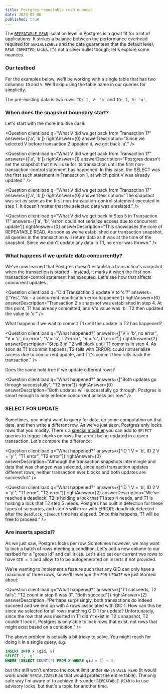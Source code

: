 ```yaml
---
title: Postgres repeatable read nuances
date: 2023-02-06
published: true
---
```



The [`REPEATABLE READ`](https://www.postgresql.org/docs/current/transaction-iso.html#XACT-REPEATABLE-READ) isolation level in Postgres is a great fit for a lot of applications. It strikes a balance between the performance overhead required for `SERIALIZABLE` and the data guarantees that the default level, `READ COMMITED`, lacks. It's not a silver bullet though; let's explore some nuances.

### Our testbed

For the examples below, we'll be working with a single table that has two columns: `ID` and `V`. We'll skip using the table name in our queries for simplicity.

The pre-existing data is two rows: `ID: 1, V: 'a'` and `ID: 2, V: 'x'`.

### When does the snapshot boundary start?

Let's start with the more intuitive case:

<Box>
  <Timeline
    left={['BEGIN TRANSACTION', 'SELECT V WHERE ID = 1', null, null, null, 'COMMIT']}
    right={[null, null, "BEGIN TRANSACTION", "UPDATE V = 'b' WHERE ID = 1", "COMMIT"]}
  />

  <Question
    client:load
    q="What V did we get back from Transaction 1?"
    answers={['a', 'b']}
    rightAnswer={0}
    answerDescription="Since we selected V before transaction 2 updated it, we got back 'a'."
  />
</Box>

<Box>
  <Timeline
    left={['BEGIN TRANSACTION', null, null, null, 'SELECT V WHERE ID = 1', 'COMMIT']}
    right={[null, "BEGIN TRANSACTION", "UPDATE V = 'b' WHERE ID = 1", "COMMIT"]}
  />

  <Question
    client:load
    q="What V did we get back from Transaction 1?"
    answers={['a', 'b']}
    rightAnswer={1}
    answerDescription="Postgres doesn't set the snapshot that it will use for its transaction until the first non-transaction-control statement has happened. In this case, the SELECT was the first such statement in Transaction 1, at which point V was already updated."
  />
</Box>

<Box>
  <Timeline
    left={['BEGIN TRANSACTION', 'SELECT current_timestamp', null, null, null, 'SELECT V WHERE ID = 1', 'COMMIT']}
    right={[null, null, "BEGIN TRANSACTION", "UPDATE V = 'b' WHERE ID = 1", "COMMIT"]}
  />

  <Question
    client:load
    q="What V did we get back from Transaction 1?"
    answers={['a', 'b']}
    rightAnswer={0}
    answerDescription="The snapshot was set as soon as the first non-transaction-control statement executed in step 1. It doesn't matter that the selected data was unrelated."
  />
</Box>

<Box>
  <Timeline
    left={['BEGIN TRANSACTION', 'SELECT V WHERE ID = 1', null, null, null, 'SELECT V WHERE ID = 1', 'COMMIT']}
    right={[null, null, "BEGIN TRANSACTION", "UPDATE V = 'b' WHERE ID = 1", "COMMIT"]}
  />

  <Question
    client:load
    q="What V did we get back in Step 5 in Transaction 1?"
    answers={['a', 'b', 'error: could not serialize access due to concurrent update']}
    rightAnswer={0}
    answerDescription="This showcases the core of REPEATABLE READ. As soon as we've established our transaction snapshot, all queries in the transaction will return data as it was at the time of the snapshot. Since we didn't update any data in T1, no error was thrown."
  />
</Box>

### What happens if we update data concurrently?

We've now learned that Postgres doesn't establish a transaction's snapshot when the transaction is started - instead, it marks it when the first non-transaction-control statement has executed. Let's see how that affects concurrent updates.

<Box>
  <Timeline
    left={['BEGIN TRANSACTION', null, "UPDATE V = 'b' WHERE ID = 1", 'COMMIT']}
    right={[null, "BEGIN TRANSACTION", null, null, "UPDATE V = 'c' WHERE ID = 1", "COMMIT"]}
  />

  <Question
    client:load
    q="Did Transaction 2 update V to 'c'?"
    answers={['Yes', 'No - a concurrent modification error happened']}
    rightAnswer={0}
    answerDescription="Transaction 2's snapshot was established in step 4. At this point, T1 had already committed, and V's value was 'b'. T2 then updated the value to 'c'"
  />
</Box>

What happens if we wait to commit T1 until the update in T2 has happened?

<Box>
  <Timeline
    left={['BEGIN TRANSACTION', null, "UPDATE V = 'b' WHERE ID = 1", null, 'COMMIT', null]}
    right={[null, "BEGIN TRANSACTION", null, "UPDATE V = 'c' WHERE ID = 1", null, "COMMIT"]}
  />

  <Question
    client:load
    q="What happened?"
    answers={["V = 'b', no error", "V = 'c', no error", "V = 'b', T2 error", "V = 'c', T1 error"]}
    rightAnswer={2}
    answerDescription="Step 3 in T2 will block until T1 commits in step 4. As soon as T1's commit happens, T2 fails with ERROR: could not serialize access due to concurrent update, and T2's commit then rolls back the transaction."
  />
</Box>

Does the same hold true if we update different rows?

<Box>
  <Timeline
    left={['BEGIN TRANSACTION', null, "UPDATE V = 'b' WHERE ID = 1", null, 'COMMIT', null]}
    right={[null, "BEGIN TRANSACTION", null, "UPDATE V = 'y' WHERE ID = 2", null, "COMMIT"]}
  />

  <Question
    client:load
    q="What happened?"
    answers={["Both updates go through successfully", "T2 error"]}
    rightAnswer={0}
    answerDescription="Both updates will successfully go through. Postgres is smart enough to only enforce concurrent access per row."
  />
</Box>

### SELECT FOR UPDATE

Sometimes, you might want to query for data, do some computation on that data, and then write a different row. As we've just seen, Postgres only locks rows that you modify.
There's a [special modifier](https://www.postgresql.org/docs/current/sql-select.html#SQL-FOR-UPDATE-SHARE) you can add to `SELECT` queries to trigger blocks on rows that aren't
being updated in a given transaction. Let's compare the difference:

<Box>
  <Timeline
    left={['BEGIN TRANSACTION', null, "SELECT V WHERE ID = 2", null, "UPDATE V = 'b' WHERE ID = 1", null, "COMMIT"]}
    right={[null, "BEGIN TRANSACTION", null, "SELECT V WHERE ID = 1", null, "UPDATE V = 'y' WHERE ID = 2", null, "COMMIT"]}
  />

  <Question
    client:load
    q="What happened?"
    answers={["ID 1 V = 'b', ID 2 V = 'y'", "T1 error", "T2 error"]}
    rightAnswer={0}
    answerDescription="Although the transaction snapshots intermingle and data that was changed was selected, since each transaction updates different rows, neither transaction ever blocks and both updates are successful."
  />
</Box>

<Box>
  <Timeline
    left={['BEGIN TRANSACTION', null, "SELECT V WHERE ID = 2 FOR UPDATE", null, "UPDATE V = 'b' WHERE ID = 1", null, "COMMIT"]}
    right={[null, "BEGIN TRANSACTION", null, "SELECT V WHERE ID = 1 FOR UPDATE", null, "UPDATE V = 'y' WHERE ID = 2", null, "COMMIT"]}
  />

  <Question
    client:load
    q="What happened?"
    answers={["ID 1 V = 'b', ID 2 V = 'y'", "T1 error", "T2 error"]}
    rightAnswer={2}
    answerDescription="We've reached a deadlock! T2 is holding a lock that T1 step 4 needs, and T1 is holding a lock that T2 step 5 needs. Postgres has built in detection for these types of scenarios, and step 5 will error with ERROR: deadlock detected after the `deadlock_timeout` time has elapsed. Once this happens, T1 will be free to proceed."
  />
</Box>

### Are inserts special?

As we just saw, Postgres locks per row. Sometimes however, we may want to lock a batch of rows meeting a condition. Let's add a new column to our testbed for a "group id" and call it `GID`. Let's also set our current two rows to have `GID = 1` and allow `ID` to be autogenerated on inserts if not provided.

We're wanting to implement a feature such that any GID can only have a maximum of three rows, so we'll leverage the `FOR UPDATE` we just learned about:

<Box>
  <Timeline
    left={['BEGIN TRANSACTION', null, null, 'SELECT * WHERE GID = 1 FOR UPDATE', "Verify count < 3", "INSERT (GID,V) VALUES (1,'g')", 'COMMIT']}
    right={[null, 'BEGIN TRANSACTION', 'SELECT current_timestamp', null, null, null, null, 'SELECT * WHERE GID = 1 FOR UPDATE', "Verify count < 3", "INSERT (GID,V) VALUES (1,'h')", 'COMMIT']}
  />

  <Question
    client:load
    q="What happened?"
    answers={["T1 succeeds, T2 fails", "T2 count in step 8 was 3", "Both succeed"]}
    rightAnswer={2}
    answerDescription="Perhaps surprisingly, both transactions do indeed succeed and we end up with 4 rows associated with GID 1. How can this be since we selected for all rows matching GID 1 for update? Unfortunately, since the row that was inserted in T1 didn't exist in T2's snapshot, T2 couldn't lock it. Postgres is only able to lock rows that exist, not rows that might exist based on a condition."
  />
</Box>

The above problem is actually a bit tricky to solve. You might reach for doing it in a single query, e.g.

```sql
INSERT INTO x (gid, v)
SELECT 1, 'g'
WHERE (SELECT COUNT(*) FROM X WHERE gid = 1) < 3;
```

but this still won't enforce the count limit under `REPEATABLE READ` (it would work under `SERIALIZABLE` as that would protect the entire table). The only safe way I'm aware of to achieve this under `REPEATABLE READ` is to use advisory locks, but that's a topic for another time.
